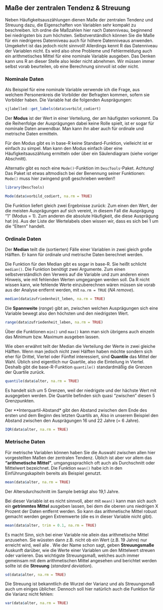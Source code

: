 ## Maße der zentralen Tendenz & Streuung

Neben Häufigkeitsauszählungen dienen Maße der zentralen Tendenz und Streuung dazu, die Eigenschaften von Variablen sehr kompakt zu beschreiben. Ich ordne die Maßzahlen hier nach Datenniveau, beginnend bei niedrigsten bis zum höchsten. Selbstverständlich können Sie die Maße für ein niedrigeres Datenniveau auch für höhere Datenniveaus anwenden. Umgekehrt ist das jedoch nicht sinnvoll! Allerdings kennt R das Datenniveau der Variablen nicht. Es wird also ohne Probleme und Fehlermeldung auch ein arithmetisches Mittel für eine nominale Variable ausgeben. Das Denken kann uns R an dieser Stelle also leider nicht abnehmen. Wir müssen immer selbst vorab beurteilen, ob eine Berechnung sinnvoll ist oder nicht. 

### Nominale Daten

Als Beispiel für eine nominale Variable verwende ich die Frage, aus welchem Personenkreis die Vorbilder der Befragten kommen, sofern sie Vorbilder haben. Die Variable hat die folgenden Ausprägungen:

```r
sjlabelled::get_labels(data$vorbild_codiert)
```

Der **Modus** ist der Wert in einer Verteilung, der am häufigsten vorkommt. Da die Reihenfolge der Ausprägungen dabei keine Rolle spielt, ist er sogar für nominale Daten anwendbar. Man kann ihn aber auch für ordinale und metrische Daten ermitteln. 

Für den Modus gibt es in base-R keine Standard-Funktion, vielleicht ist er einfach zu simpel. Man kann den Modus einfach über eine Häufigkeitsauszählung ermitteln oder über ein Säulendiagram (siehe voriger Abschnitt).

Alternativ gibt es noch eine `Mode()`-Funktion im `DescTools`-Paket. Achtung! Das Paket ist etwas altmodisch bei der Benennung seiner Funktionen: `Mode()` muss hier zwingend groß geschrieben werden!!

```r
library(DescTools)

Mode(data$vorbild_codiert, na.rm = TRUE)

```

Die Funktion liefert gleich zwei Ergebnisse zurück: Zum einen den Wert, der die meisten Ausprägungen auf sich vereint, in diesem Fall die Ausprägung "1" (Modus = 1). Zum anderen die absolute Häufigkeit, die diese Ausprägung hat (n). Aus der Liste der Wertelabels oben wissen wir, dass es sich bei 1 um die "Eltern" handelt. 


### Ordinale Daten

Der **Median** teilt die (sortierten) Fälle einer Variablen in zwei gleich große Hälften. Er kann für ordinale und metrische Daten berechnet werden.

Die Funktion für den Median gibt es sogar in base-R. Sie heißt schlicht `median()`. Die Funktion benötigt zwei Argumente. Zum einen selbstverständlich den Verweis auf die Variable und zum anderen einen Hinweis, wie mit fehlenden Werten umgegangen werden soll. Da R nicht wissen kann, wie fehlende Werte einzuberechnen wären müssen sie vorab aus der Analyse entfernt werden, mit `na.rm = TRUE` (*NA remove*).

```r
median(data$zufriedenheit_leben, na.rm = TRUE)
```

Die **Spannweite** (*range*) gibt an, zwischen welchen Ausprägungen sich eine Variable bewegt also den höchsten und den niedrigsten Wert.
```r
range(data$zufriedenheit_leben, na.rm = TRUE)
```

Über die Funktionen `min()` und `max()` kann man sich übrigens auch einzeln das Minimum bzw. Maximum ausgeben lassen.


Wie oben erwähnt teilt der Median die Verteilung der Werte in zwei gleiche Hälften. Wenn man jedoch nicht zwei Hälften haben möchte sondern sich eher für Drittel, Viertel oder Fünftel interessiert, sind **Quantile** das Mittel der Wahl. Üblich sind eigentlich nur Quartile, also die Einteilung in Viertel. Deshalb gibt die base-R-Funktion `quantile()` standardmäßig die Grenzen der Quartile zurück. 

```r
quantile(data$alter, na.rm = TRUE)
```
Es handelt sich um 5 Grenzen, weil der niedrigste und der hächste Wert mit ausgegeben werden. Die Quartile befinden sich quasi "zwischen" diesen 5 Grenzpunkten.

Der **Interquartil-Abstand* gibt den Abstand zwischen dem Ende des ersten und dem Beginn des letzten Quartils an, Also in unserem Beispiel den Abstand zwischen den Ausprägungen 16 und 22 Jahre (= 6 Jahre).

```r
IQR(data$alter, na.rm = TRUE)
```

### Metrische Daten

Für metrische Variablen können haben Sie die Auswahl zwischen allen hier vorgestellten Maßen der zentralen Tendenz. Üblich ist aber vor allem das **"arithmetische Mittel"**, umgangssprachlich oft auch als Durchschnitt oder Mittelwert bezeichnet. Die Funktion `mean()` habe ich in den Einführungskapiteln bereits als Beispiel genutzt.

```r
mean(data$alter, na.rm = TRUE)
```

Der Altersdurchschnitt im Sample beträgt also 19,1 Jahre. 

Bei dieser Variable ist es nicht sinnvoll, aber mit `mean()` kann man sich auch ein **getrimmtes Mittel** ausgeben lassen, bei dem die oberen uns niedrigen X Prozent der Daten entfernt werden. So kann das arithmetische Mittel robust gemacht werden gegen Extremwerte (die es in dieser Variable nicht gibt).

```r
mean(data$alter, trim = 0.1, na.rm = TRUE)
```

Es macht Sinn, sich bei einer Variable nie allein das arithmetische Mittel anzusehen. Sie wüssten dann z.B. nicht ob ein Wert (z.B. 19 Jahre) nur erreicht wird, weil alle . Wie der Name schon sagt, geben **Streuungsmaße** Auskunft darüber, wie die Werte einer Variablen um den Mittelwert streuen oder variieren. Das wichtigste Streuungsmaß, welches auch immer gemeinsam mit dem arithmetischen Mittel angesehen und berichtet werden sollte ist die **Streuung** (*standard deviation*). 

```r
sd(data$alter, na.rm = TRUE)
```

Die Streuung ist bekanntlich die Wurzel der Varianz und als Streuungsmaß auch um einiges üblicher. Dennoch soll hier natürlich auch die Funktion für die Varianz nicht fehlen:

```r
var(data$alter, na.rm = TRUE)
```
